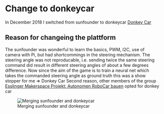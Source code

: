 # Change to donkeycar {#donkeyCar}

In December 2018 I switched from sunfounder to donkeycar 
[Donkey Car](http://www.donkeycar.com "Donkey Car's Homepage")

## Reason for changeing the plattform
The sunfounder was wonderful to learn the basics, PWM, I2C, use of camera with Pi, but had shortcommings in the steering mechanism. The steering angle was not reproducable, i.e. sending twice the same steering command did result in different steering angles of about a few degrees difference. Now since the aim of the game is to train a neural net which takes the commanded steering angle as ground truth this was a show stopper for me => Donkey Car
Second reason, other members of the group [Esslinger Makerspace Projekt: Autonomen RoboCar bauen](https://www.meetup.com/Esslingen-Makerspace/ "Homepage of the meetup")  opted for donkey car


![Merging sunfounder and donkeycar](images/SunFounderDonkeyMerge.jpg)


